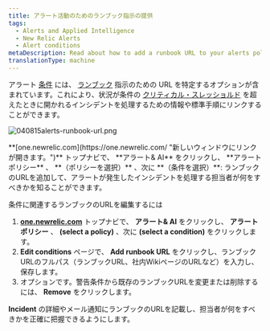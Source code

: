 ```yaml
---
title: アラート活動のためのランブック指示の提供
tags:
  - Alerts and Applied Intelligence
  - New Relic Alerts
  - Alert conditions
metaDescription: Read about how to add a runbook URL to your alerts policy condtion.
translationType: machine
---
```


アラート [条件](/docs/alerts/new-relic-alerts-beta/configuring-alert-policies/define-alert-conditions) には、 [ランブック](/docs/using-new-relic/welcome-new-relic/get-started/glossary#alert-runbook) 指示のための URL を特定するオプションが含まれています。これにより、状況が条件の [クリティカル・スレッショルド](/docs/alerts/new-relic-alerts-beta/configuring-alert-policies/define-thresholds-trigger-alert) を超えたときに開かれるインシデントを処理するための情報や標準手順にリンクすることができます。

![040815alerts-runbook-url.png](./images/040815alerts-runbook-url_0.png "040815alerts-runbook-url.png")

<figcaption>
  **[one.newrelic.com](https://one.newrelic.com/ "新しいウィンドウにリンクが開きます。")** トップナビで、 **アラート& AI** をクリックし、 **アラートポリシー** 、 **（ポリシーを選択）** 、次に **（条件を選択）**: ランブックのURLを追加して、アラートが発生したインシデントを処理する担当者が何をすべきかを知ることができます。
</figcaption>

条件に関連するランブックのURLを編集するには

1. **[one.newrelic.com](https://one.newrelic.com/ "新しいウィンドウにリンクが開きます。")** トップナビで、 **アラート& AI** をクリックし、 **アラートポリシー** 、 **(select a policy)** 、次に **(select a condition)** をクリックします。
2. **Edit conditions** ページで、 **Add runbook URL** をクリックし、ランブックURLのフルパス（ランブックURL、社内WikiページのURLなど）を入力し、保存します。
3. オプションです。警告条件から既存のランブックURLを変更または削除するには、 **Remove** をクリックします。

**Incident** の詳細やメール通知にランブックのURLを記載し、担当者が何をすべきかを正確に把握できるようにします。